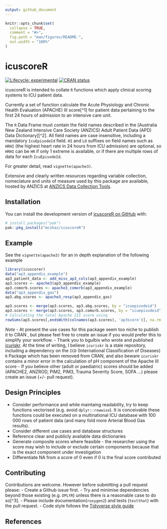```yaml
---
output: github_document
---
```


<!-- README.md is generated from README.Rmd. Please edit that file -->

```r
knitr::opts_chunk$set(
  collapse = TRUE,
  comment = "#>",
  fig.path = "man/figures/README-",
  out.width = "100%"
)
```

# icuscoreR

<!-- badges: start -->
[![Lifecycle: experimental](https://img.shields.io/badge/lifecycle-experimental-orange.svg)](https://lifecycle.r-lib.org/articles/stages.html#experimental)
[![CRAN status](https://www.r-pkg.org/badges/version/icuscoreR)](https://CRAN.R-project.org/package=icuscoreR)
<!-- badges: end -->

icuscoreR is intended to collate `R` functions which apply clinical scoring systems to ICU patient data.

Currently a set of function calculate the Acute Physiology and Chronic Health Evaluation
(APACHE) III score[^1] for patient data pertaining to the first 24 hours of
admission to an intensive care unit.

The `R` Data Frame must contain the field names described in the
[Australia New Zealand Intensive Care Society (ANZICS) Adult Patient Data (APD)
Data Dictionary][^2]. All field names are case insensitive, including a mandatory `IcuEpisodeId` field. `HI` and `LO` suffixes on field names such as `HRHI` (the highest heart rate in 24 hours from ICU admission) are optional, so `HRHI` can be `HR` if only 1 extreme is available, or if there are multiple rows of data for each `IcuEpisodeId`.

For greater detail, read `vignette(apache3)`.

Extensive and clearly written resources regarding variable collection, nomeclature and units of measure used by this package are available, hosted by ANZICS at
[ANZICS Data Collection Tools](https://www.anzics.org/data-collection-tools/).

## Installation

You can install the development version of [icuscoreR on GitHub](https://github.com/mcshaz/icuscoreR) with:

``` r
# install.packages("pak")
pak::pkg_install("mcshaz/icuscoreR")
```

## Example

See the `vignette(apache3)` for an in depth explanation of the following example

```r
library(icuscorer)
data("ap3_appendix_example")
ap3_patient_data <- add_miss_ap3_cols(ap3_appendix_example)
ap3.scores <- apache3(ap3_appendix_example)
ap3.comorb.scores <- apache3_comorb(ap3_appendix_example)
data("ap3_appendix_gas")
ap3.abg.scores <- apache3_resp(ap3_appendix_gas)

ap3.scores <- merge(ap3.scores, ap3.abg.scores, by = "icuepisodeid")
ap3.scores <- merge(ap3.scores, ap3.comorb.scores, by = "icuepisodeid")
# Calculating the total Apache III score using
rowSums(ap3.scores[,endsWith(colnames(ap3.scores), 'ap3score')], na.rm = TRUE)
```

*Note*
- At present the use cases for this package seem too niche to publish it to CRAN
, but please feel free to create an issue if you would prefer this to simplify
your workflow.
- Thank you to bgulbis who wrote and published [icuriskr](https://github.com/bgulbis/icuriskr).
At the time of writing, I believe `icuriskr` is a stale repository, including a
dependency on the `ICD` (International Classification of Diseases) `R` Package
which has been removed from CRAN, and also beware `icuriskr` contains a minor 
error in the calculation of pH component of the Apache III score
- If you believe other (adult or paediatric) scores should be added
(APACHE2, ANZROD, PIM2, PIM3, Trauma Severity Score, SOFA ...) please create an
issue (+/- pull request).

## Design Principles
- Consider performance and while maintaing readability, try to keep functions
vectorised (e.g. avoid `dplyr::rowwise`). It is conceivable these functions
could be executed on a multinational ICU database with 100 000 rows of patient
data (and many fold more Arterial Blood Gas results).
- Consider different use cases and database structures
- Reference clear and publicly available data dictionaries
- Generate composite scores where feasible - the researcher using the score may
wish to include or exclude certain components because that is the exact component
under investigation
- Differentiate NA from a score of 0 even if 0 is the final score contributed

## Contributing
Contributions are welcome. However before submitting a pull request please:
- Create a Github issue first.
- Try and minimise dependencies beyond those existing (e.g. `DPLYR`) unless
there is a reasonable case to do so[^3].
- Please include documentation(`roxygen2`) and tests (`testthat`) with the pull
request.
- Code style follows the [Tidyverse style guide](https://style.tidyverse.org/)

## References
[1]: Knaus WA, Wagner DP, Draper EA, et al. The APACHE III prognostic system. Risk prediction of hospital mortality for critically ill hospitalized adults. Chest. 1991 Dec;100(6):1619-36. doi: 10.1378/chest.100.6.1619. PMID: 1959406.
[2]: https://www.anzics.org/wp-content/uploads/2021/03/ANZICS-APD-Dictionary-Version-6.1.pdf (ANZICS APD Data Dictionary)
[3]: https://r-pkgs.org/dependencies-mindset-background.html
